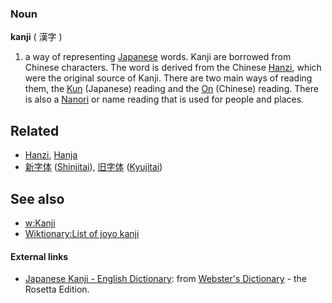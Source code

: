 === Noun ===
'''kanji''' ( <font lang="ja">漢字</font> )

# a way of representing [[Japanese]] words.  Kanji are borrowed from Chinese characters.  The word is derived from the Chinese [[Hanzi]], which were the original source of Kanji.  There are two main ways of reading them, the [[Kun]] (Japanese) reading and the [[On]] (Chinese) reading.  There is also a [[Nanori]] or name reading that is used for people and places.

==Related==
*[[Hanzi]], [[Hanja]]
*[[新字体]] ([[Shinjitai]]), [[旧字体]] ([[Kyujitai]])

==See also==
* [[w:Kanji]]
* [[Wiktionary:List of joyo kanji]]

==== External links====
*[http://www.websters-online-dictionary.org/definition/Japanese+Kanji-english/ Japanese Kanji - English Dictionary]: from [http://www.websters-online-dictionary.org/ Webster's Dictionary] - the Rosetta Edition.